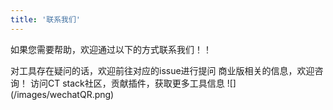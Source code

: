 ```yaml
---
title: '联系我们'
---
```


如果您需要帮助，欢迎通过以下的方式联系我们！！

<CardGroup cols={2}>
  <Card title="Github issue" icon="github" href="https://github.com/chaitin/xray/issues">
    对工具存在疑问的话，欢迎前往对应的issue进行提问
  </Card>
  <Card title="商业版咨询" icon="envelope" href="https://www.chaitin.cn/zh/contact-us">
    商业版相关的信息，欢迎咨询！
  </Card>
  <Card title="CT stack" icon="globe-pointer" href="https://stack.chaitin.com/tool/detail/1">
    访问CT stack社区，贡献插件，获取更多工具信息
  </Card>
  <Card title="微信公众号" icon="weixin">
    ![](/images/wechatQR.png)
  </Card>
</CardGroup>

